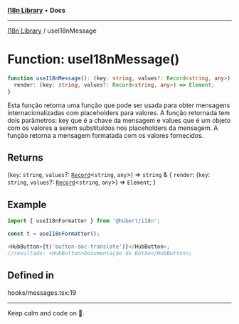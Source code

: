 
<Meta title="Libs/I18n/functions/useI18nMessage" />



[**I18n Library**](/?path=/docs/libs-i18n-overview--page) • **Docs**

***

[I18n Library](/?path=/docs/libs-i18n-overview--page) / useI18nMessage

# Function: useI18nMessage()

```ts
function useI18nMessage(): (key: string, values?: Record<string, any>) => string & {
  render: (key: string, values?: Record<string, any>) => Element;
}
```

Esta função retorna uma função que pode ser usada para obter mensagens internacionalizadas com placeholders para valores.
A função retornada tem dois parâmetros: key que é a chave da mensagem e values que é um objeto com os valores a serem substituídos nos placeholders da mensagem.
A função retorna a mensagem formatada com os valores fornecidos.

## Returns

(`key`: `string`, `values`?: [`Record`](https://www.typescriptlang.org/docs/handbook/utility-types.html#recordkeys-type)\<`string`, `any`\>) => `string` & \{
  `render`: (`key`: `string`, `values`?: [`Record`](https://www.typescriptlang.org/docs/handbook/utility-types.html#recordkeys-type)\<`string`, `any`\>) => `Element`;
 \}

## Example

```ts
import { useI18nFormatter } from '@hubert/i18n';

const t = useI18nFormatter();

<HubButton>{t('button-doc-translate')}</HubButton>;
//resultado: <HubButton>Documentação do Botão</HubButton>;
```

## Defined in

hooks/messages.tsx:19


***

Keep calm and code on 🤘.